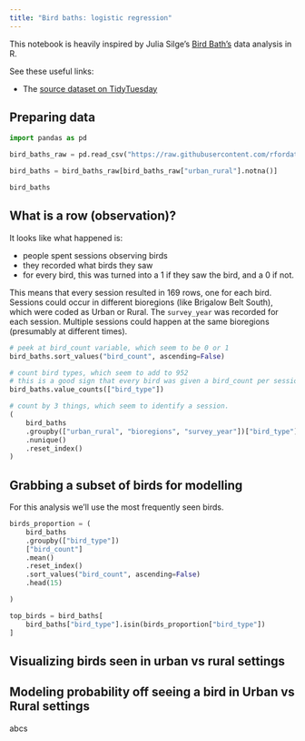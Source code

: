 ```yaml
---
title: "Bird baths: logistic regression"
---
```


This notebook is heavily inspired by Julia Silge's [Bird Bath's](https://juliasilge.com/blog/bird-baths/) data analysis in R.

See these useful links:

* The [source dataset on TidyTuesday](https://github.com/rfordatascience/tidytuesday/tree/master/data/2021/2021-08-31)

## Preparing data

```python
import pandas as pd

bird_baths_raw = pd.read_csv("https://raw.githubusercontent.com/rfordatascience/tidytuesday/master/data/2021/2021-08-31/bird_baths.csv")

bird_baths = bird_baths_raw[bird_baths_raw["urban_rural"].notna()]

bird_baths
```

## What is a row (observation)?

It looks like what happened is:

* people spent sessions observing birds
* they recorded what birds they saw
* for every bird, this was turned into a 1 if they saw the bird, and a 0 if not.

This means that every session resulted in 169 rows, one for each bird.
Sessions could occur in different bioregions (like Brigalow Belt South), which were coded as Urban or Rural. The `survey_year` was recorded for each session. Multiple sessions could happen at the same bioregions (presumably at different times).

```python
# peek at bird_count variable, which seem to be 0 or 1
bird_baths.sort_values("bird_count", ascending=False)
```

```python
# count bird types, which seem to add to 952
# this is a good sign that every bird was given a bird_count per session.
bird_baths.value_counts(["bird_type"])
```


```python
# count by 3 things, which seem to identify a session.
(
    bird_baths
    .groupby(["urban_rural", "bioregions", "survey_year"])["bird_type"]
    .nunique()
    .reset_index()
)
```

## Grabbing a subset of birds for modelling

For this analysis we'll use the most frequently seen birds.

```python
birds_proportion = (
    bird_baths
    .groupby(["bird_type"])
    ["bird_count"]
    .mean()
    .reset_index()
    .sort_values("bird_count", ascending=False)
    .head(15)

)

top_birds = bird_baths[
    bird_baths["bird_type"].isin(birds_proportion["bird_type"])
]
```

## Visualizing birds seen in urban vs rural settings

## Modeling probability off seeing a bird in Urban vs Rural settings

abcs